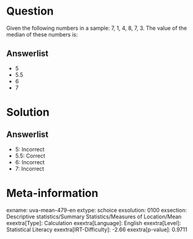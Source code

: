 Question
========

Given the following numbers in a sample: 7, 1, 4, 8, 7, 3. The value of the median of these numbers is:

Answerlist
----------

* 5
* 5.5
* 6
* 7

Solution
========

Answerlist
----------

* 5: Incorrect
* 5.5: Correct
* 6: Incorrect
* 7: Incorrect

Meta-information
================
exname: uva-mean-479-en
extype: schoice
exsolution: 0100
exsection: Descriptive statistics/Summary Statistics/Measures of Location/Mean
exextra[Type]: Calculation
exextra[Language]: English
exextra[Level]: Statistical Literacy
exextra[IRT-Difficulty]: -2.66
exextra[p-value]: 0.9711
